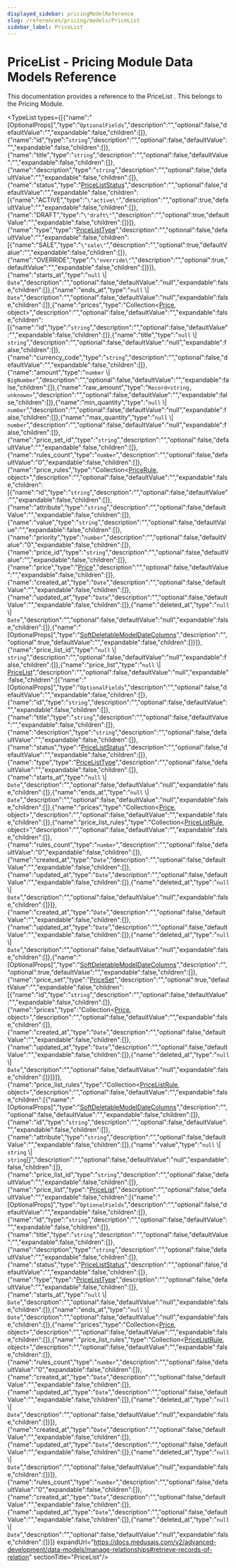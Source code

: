 ```yaml
---
displayed_sidebar: pricingModelReference
slug: /references/pricing/models/PriceList
sidebar_label: PriceList
---
```



# PriceList - Pricing Module Data Models Reference

This documentation provides a reference to the PriceList . This belongs to the Pricing Module.

<TypeList types={[{"name":"[OptionalProps]","type":"`OptionalFields`","description":"","optional":false,"defaultValue":"","expandable":false,"children":[]},{"name":"id","type":"`string`","description":"","optional":false,"defaultValue":"","expandable":false,"children":[]},{"name":"title","type":"`string`","description":"","optional":false,"defaultValue":"","expandable":false,"children":[]},{"name":"description","type":"`string`","description":"","optional":false,"defaultValue":"","expandable":false,"children":[]},{"name":"status","type":"[PriceListStatus](../../../utils/enums/utils.PriceListStatus/page.mdx)","description":"","optional":false,"defaultValue":"","expandable":false,"children":[{"name":"ACTIVE","type":"`\"active\"`","description":"","optional":true,"defaultValue":"","expandable":false,"children":[]},{"name":"DRAFT","type":"`\"draft\"`","description":"","optional":true,"defaultValue":"","expandable":false,"children":[]}]},{"name":"type","type":"[PriceListType](../../../utils/enums/utils.PriceListType/page.mdx)","description":"","optional":false,"defaultValue":"","expandable":false,"children":[{"name":"SALE","type":"`\"sale\"`","description":"","optional":true,"defaultValue":"","expandable":false,"children":[]},{"name":"OVERRIDE","type":"`\"override\"`","description":"","optional":true,"defaultValue":"","expandable":false,"children":[]}]},{"name":"starts_at","type":"`null` \\| `Date`","description":"","optional":false,"defaultValue":"null","expandable":false,"children":[]},{"name":"ends_at","type":"`null` \\| `Date`","description":"","optional":false,"defaultValue":"null","expandable":false,"children":[]},{"name":"prices","type":"Collection&#60;[Price](../pricing_models.Price/page.mdx), object&#62;","description":"","optional":false,"defaultValue":"","expandable":false,"children":[{"name":"id","type":"`string`","description":"","optional":false,"defaultValue":"","expandable":false,"children":[]},{"name":"title","type":"`null` \\| `string`","description":"","optional":false,"defaultValue":"null","expandable":false,"children":[]},{"name":"currency_code","type":"`string`","description":"","optional":false,"defaultValue":"","expandable":false,"children":[]},{"name":"amount","type":"`number` \\| `BigNumber`","description":"","optional":false,"defaultValue":"","expandable":false,"children":[]},{"name":"raw_amount","type":"`Record<string, unknown>`","description":"","optional":false,"defaultValue":"","expandable":false,"children":[]},{"name":"min_quantity","type":"`null` \\| `number`","description":"","optional":false,"defaultValue":"null","expandable":false,"children":[]},{"name":"max_quantity","type":"`null` \\| `number`","description":"","optional":false,"defaultValue":"null","expandable":false,"children":[]},{"name":"price_set_id","type":"`string`","description":"","optional":false,"defaultValue":"","expandable":false,"children":[]},{"name":"rules_count","type":"`number`","description":"","optional":false,"defaultValue":"0","expandable":false,"children":[]},{"name":"price_rules","type":"Collection&#60;[PriceRule](../pricing_models.PriceRule/page.mdx), object&#62;","description":"","optional":false,"defaultValue":"","expandable":false,"children":[{"name":"id","type":"`string`","description":"","optional":false,"defaultValue":"","expandable":false,"children":[]},{"name":"attribute","type":"`string`","description":"","optional":false,"defaultValue":"","expandable":false,"children":[]},{"name":"value","type":"`string`","description":"","optional":false,"defaultValue":"","expandable":false,"children":[]},{"name":"priority","type":"`number`","description":"","optional":false,"defaultValue":"0","expandable":false,"children":[]},{"name":"price_id","type":"`string`","description":"","optional":false,"defaultValue":"","expandable":false,"children":[]},{"name":"price","type":"[Price](../pricing_models.Price/page.mdx)","description":"","optional":false,"defaultValue":"","expandable":false,"children":[]},{"name":"created_at","type":"`Date`","description":"","optional":false,"defaultValue":"","expandable":false,"children":[]},{"name":"updated_at","type":"`Date`","description":"","optional":false,"defaultValue":"","expandable":false,"children":[]},{"name":"deleted_at","type":"`null` \\| `Date`","description":"","optional":false,"defaultValue":"null","expandable":false,"children":[]},{"name":"[OptionalProps]","type":"[SoftDeletableModelDateColumns](../../../types/DAL/types/types.DAL.SoftDeletableModelDateColumns/page.mdx)","description":"","optional":true,"defaultValue":"","expandable":false,"children":[]}]},{"name":"price_list_id","type":"`null` \\| `string`","description":"","optional":false,"defaultValue":"null","expandable":false,"children":[]},{"name":"price_list","type":"`null` \\| [PriceList](page.mdx)","description":"","optional":false,"defaultValue":"null","expandable":false,"children":[{"name":"[OptionalProps]","type":"`OptionalFields`","description":"","optional":false,"defaultValue":"","expandable":false,"children":[]},{"name":"id","type":"`string`","description":"","optional":false,"defaultValue":"","expandable":false,"children":[]},{"name":"title","type":"`string`","description":"","optional":false,"defaultValue":"","expandable":false,"children":[]},{"name":"description","type":"`string`","description":"","optional":false,"defaultValue":"","expandable":false,"children":[]},{"name":"status","type":"[PriceListStatus](../../../utils/enums/utils.PriceListStatus/page.mdx)","description":"","optional":false,"defaultValue":"","expandable":false,"children":[]},{"name":"type","type":"[PriceListType](../../../utils/enums/utils.PriceListType/page.mdx)","description":"","optional":false,"defaultValue":"","expandable":false,"children":[]},{"name":"starts_at","type":"`null` \\| `Date`","description":"","optional":false,"defaultValue":"null","expandable":false,"children":[]},{"name":"ends_at","type":"`null` \\| `Date`","description":"","optional":false,"defaultValue":"null","expandable":false,"children":[]},{"name":"prices","type":"Collection&#60;[Price](../pricing_models.Price/page.mdx), object&#62;","description":"","optional":false,"defaultValue":"","expandable":false,"children":[]},{"name":"price_list_rules","type":"Collection&#60;[PriceListRule](../pricing_models.PriceListRule/page.mdx), object&#62;","description":"","optional":false,"defaultValue":"","expandable":false,"children":[]},{"name":"rules_count","type":"`number`","description":"","optional":false,"defaultValue":"0","expandable":false,"children":[]},{"name":"created_at","type":"`Date`","description":"","optional":false,"defaultValue":"","expandable":false,"children":[]},{"name":"updated_at","type":"`Date`","description":"","optional":false,"defaultValue":"","expandable":false,"children":[]},{"name":"deleted_at","type":"`null` \\| `Date`","description":"","optional":false,"defaultValue":"null","expandable":false,"children":[]}]},{"name":"created_at","type":"`Date`","description":"","optional":false,"defaultValue":"","expandable":false,"children":[]},{"name":"updated_at","type":"`Date`","description":"","optional":false,"defaultValue":"","expandable":false,"children":[]},{"name":"deleted_at","type":"`null` \\| `Date`","description":"","optional":false,"defaultValue":"null","expandable":false,"children":[]},{"name":"[OptionalProps]","type":"[SoftDeletableModelDateColumns](../../../types/DAL/types/types.DAL.SoftDeletableModelDateColumns/page.mdx)","description":"","optional":true,"defaultValue":"","expandable":false,"children":[]},{"name":"price_set","type":"[PriceSet](../pricing_models.PriceSet/page.mdx)","description":"","optional":true,"defaultValue":"","expandable":false,"children":[{"name":"id","type":"`string`","description":"","optional":false,"defaultValue":"","expandable":false,"children":[]},{"name":"prices","type":"Collection&#60;[Price](../pricing_models.Price/page.mdx), object&#62;","description":"","optional":false,"defaultValue":"","expandable":false,"children":[]},{"name":"created_at","type":"`Date`","description":"","optional":false,"defaultValue":"","expandable":false,"children":[]},{"name":"updated_at","type":"`Date`","description":"","optional":false,"defaultValue":"","expandable":false,"children":[]},{"name":"deleted_at","type":"`null` \\| `Date`","description":"","optional":false,"defaultValue":"null","expandable":false,"children":[]}]}]},{"name":"price_list_rules","type":"Collection&#60;[PriceListRule](../pricing_models.PriceListRule/page.mdx), object&#62;","description":"","optional":false,"defaultValue":"","expandable":false,"children":[{"name":"[OptionalProps]","type":"[SoftDeletableModelDateColumns](../../../types/DAL/types/types.DAL.SoftDeletableModelDateColumns/page.mdx)","description":"","optional":false,"defaultValue":"","expandable":false,"children":[]},{"name":"id","type":"`string`","description":"","optional":false,"defaultValue":"","expandable":false,"children":[]},{"name":"attribute","type":"`string`","description":"","optional":false,"defaultValue":"","expandable":false,"children":[]},{"name":"value","type":"`null` \\| `string` \\| `string`[]","description":"","optional":false,"defaultValue":"null","expandable":false,"children":[]},{"name":"price_list_id","type":"`string`","description":"","optional":false,"defaultValue":"","expandable":false,"children":[]},{"name":"price_list","type":"[PriceList](page.mdx)","description":"","optional":false,"defaultValue":"","expandable":false,"children":[{"name":"[OptionalProps]","type":"`OptionalFields`","description":"","optional":false,"defaultValue":"","expandable":false,"children":[]},{"name":"id","type":"`string`","description":"","optional":false,"defaultValue":"","expandable":false,"children":[]},{"name":"title","type":"`string`","description":"","optional":false,"defaultValue":"","expandable":false,"children":[]},{"name":"description","type":"`string`","description":"","optional":false,"defaultValue":"","expandable":false,"children":[]},{"name":"status","type":"[PriceListStatus](../../../utils/enums/utils.PriceListStatus/page.mdx)","description":"","optional":false,"defaultValue":"","expandable":false,"children":[]},{"name":"type","type":"[PriceListType](../../../utils/enums/utils.PriceListType/page.mdx)","description":"","optional":false,"defaultValue":"","expandable":false,"children":[]},{"name":"starts_at","type":"`null` \\| `Date`","description":"","optional":false,"defaultValue":"null","expandable":false,"children":[]},{"name":"ends_at","type":"`null` \\| `Date`","description":"","optional":false,"defaultValue":"null","expandable":false,"children":[]},{"name":"prices","type":"Collection&#60;[Price](../pricing_models.Price/page.mdx), object&#62;","description":"","optional":false,"defaultValue":"","expandable":false,"children":[]},{"name":"price_list_rules","type":"Collection&#60;[PriceListRule](../pricing_models.PriceListRule/page.mdx), object&#62;","description":"","optional":false,"defaultValue":"","expandable":false,"children":[]},{"name":"rules_count","type":"`number`","description":"","optional":false,"defaultValue":"0","expandable":false,"children":[]},{"name":"created_at","type":"`Date`","description":"","optional":false,"defaultValue":"","expandable":false,"children":[]},{"name":"updated_at","type":"`Date`","description":"","optional":false,"defaultValue":"","expandable":false,"children":[]},{"name":"deleted_at","type":"`null` \\| `Date`","description":"","optional":false,"defaultValue":"null","expandable":false,"children":[]}]},{"name":"created_at","type":"`Date`","description":"","optional":false,"defaultValue":"","expandable":false,"children":[]},{"name":"updated_at","type":"`Date`","description":"","optional":false,"defaultValue":"","expandable":false,"children":[]},{"name":"deleted_at","type":"`null` \\| `Date`","description":"","optional":false,"defaultValue":"null","expandable":false,"children":[]}]},{"name":"rules_count","type":"`number`","description":"","optional":false,"defaultValue":"0","expandable":false,"children":[]},{"name":"created_at","type":"`Date`","description":"","optional":false,"defaultValue":"","expandable":false,"children":[]},{"name":"updated_at","type":"`Date`","description":"","optional":false,"defaultValue":"","expandable":false,"children":[]},{"name":"deleted_at","type":"`null` \\| `Date`","description":"","optional":false,"defaultValue":"null","expandable":false,"children":[]}]} expandUrl="https://docs.medusajs.com/v2/advanced-development/data-models/manage-relationships#retrieve-records-of-relation" sectionTitle="PriceList"/>

